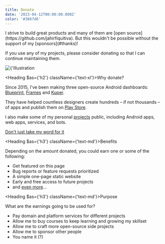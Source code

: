 ```yaml
---
title: Donate
date: '2023-04-12T00:00:00.000Z'
color: '#3867d6'
---
```


<div class="grid grid-cols-1 gap-8 tablet-sm:-mb-24 tablet-sm:items-center tablet-sm:gap-16 tablet-sm:[grid-template-columns:1fr_auto] max-w-full">
<div class="flex flex-col gap-8 flex-1">
I strive to build great products and many of them are [open source](https://github.com/jahirfiquitiva). But this wouldn't be possible without the support of my [sponsors](#thanks)!

If you use any of my projects, please consider donating so that I can continue maintaining them.

</div>
<Image
  src={'/static/images/donate/3.png'}
  alt={'Illustration of person with big heart'}
  size={144}
  className="[grid-row:1] tablet-sm:[grid-column:2] max-w-[192px] !my-0 tablet-sm:!-mt-8 mx-auto -scale-x-100 filter drop-shadow-doodle" />
</div>

<Heading $as={'h2'} className={'text-xl'}>Why donate?</Heading>

Since 2015, I've been making three open-source Android dashboards: [Blueprint](https://github.com/jahirfiquitiva/blueprint), [Frames](https://github.com/jahirfiquitiva/frames) and [Kuper](https://github.com/jahirfiquitiva/kuper).

They have helped countless designers create hundreds – if not thousands – of apps and publish them on [Play Store](https://play.google.com/store/search?q=Jahir%20Fiquitiva&c=apps).

I also make some of my personal [projects](/projects) public, including Android apps, web apps, services, and bots.

[Don't just take my word for it](#testimonials)

<Heading $as={'h3'} className={'text-md'}>Benefits</Heading>

Depending on the amount donated, you could earn one or some of the following:

- Get featured on this page
- Bug reports or feature requests prioritized
- A simple one-page static website
- Early and free access to future projects
- and [even more](https://github.com/sponsors/jahirfiquitiva/)…

<Heading $as={'h3'} className={'text-md'}>Purpose</Heading>

What are the earnings going to be used for?

- Pay domain and platform services for different projects
- Allow me to buy courses to keep learning and growing my skillset
- Allow me to craft more open-source side projects
- Allow me to sponsor other people
- You name it (?)
